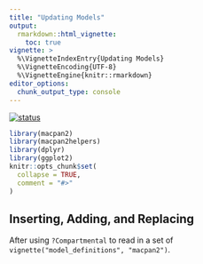 ```yaml
---
title: "Updating Models"
output: 
  rmarkdown::html_vignette:
    toc: true
vignette: >
  %\VignetteIndexEntry{Updating Models}
  %\VignetteEncoding{UTF-8}
  %\VignetteEngine{knitr::rmarkdown}
editor_options: 
  chunk_output_type: console
---
```


[![status](https://img.shields.io/badge/status-stub-red)](https://canmod.github.io/macpan2/articles/vignette-status#stub)

```r
library(macpan2)
library(macpan2helpers)
library(dplyr)
library(ggplot2)
knitr::opts_chunk$set(
  collapse = TRUE,
  comment = "#>"
)
```

## Inserting, Adding, and Replacing

After using `?Compartmental` to read in a set of `vignette("model_definitions", "macpan2")`.

